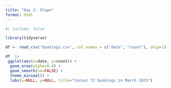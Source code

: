 ```yaml
---
title: "Day 2: Slope"
format: html
---
```


```r
#| include: false

library(tidyverse)

df <- read_csv('bookings.csv', col_names = c("date", "count"), skip=1)

```


```r
df  |> 
 ggplot(aes(x=date, y=count)) +
  geom_area(alpha=0.4) + 
  geom_smooth(se=FALSE) + 
  theme_minimal() +
  labs(x=NULL, y=NULL, title="Cocnur T2 bookings in March 2025")


```
